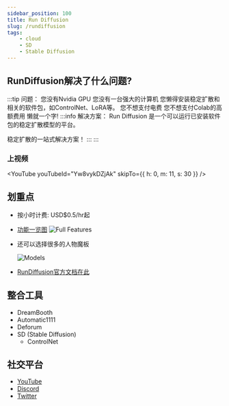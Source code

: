 ```yaml
---
sidebar_position: 100
title: Run Diffusion
slug: /rundiffusion
tags:
    - cloud
    - SD
    - Stable Diffusion
---
```



<MDXTemplate> 

## RunDiffusion解决了什么问题?
:::tip 问题：
您没有Nvidia GPU
您没有一台强大的计算机
您懒得安装稳定扩散和相关的软件包，如ControlNet、LoRA等。
您不想支付电费
您不想支付Colab的高额费用
懒就一个字!
:::info 解决方案：
Run Diffusion 是一个可以运行已安装软件包的稳定扩散模型的平台。

稳定扩散的一站式解决方案！
:::
:::

### 上视频
<YouTube youTubeId="Yw8vykDZjAk" skipTo={{
    h: 0,
    m: 11,
    s: 30
}} />
</MDXTemplate>

## 划重点
- 按小时计费: USD$0.5/hr起
- [功能一览图](https://rundiffusion.com/creators-club)
    ![Full Features](/img/cloud/run_diffusion_full_features.png 'RunDiffusion全部功能全景图')
- 还可以选择很多的人物魔板
    
    ![Models](/img/cloud/run_diffusion_models.png 'RunDiffusion一大堆人物魔板')
- [RunDiffusion官方文档在此](https://learn.rundiffusion.com/)

## 整合工具

- DreamBooth
- Automatic1111
- Deforum
- SD (Stable Diffusion)
  - ControlNet

## 社交平台
- [YouTube](https://www.youtube.com/@rundiffusion)
- [Discord](https://discord.com/invite/wH6dTyBpCf)
- [Twitter](https://twitter.com/ghost)
